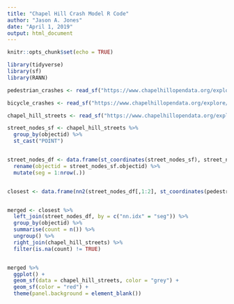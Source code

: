 ```yaml
---
title: "Chapel Hill Crash Model R Code"
author: "Jason A. Jones"
date: "April 1, 2019"
output: html_document
---
```


```r
knitr::opts_chunk$set(echo = TRUE)
```


```r
library(tidyverse)
library(sf)
library(RANN)
```


```r
pedestrian_crashes <- read_sf("https://www.chapelhillopendata.org/explore/dataset/pedestrian-crashes-chapel-hill-region/download/?format=geojson&timezone=America/New_York")

bicycle_crashes <- read_sf("https://www.chapelhillopendata.org/explore/dataset/bicycle-crash-data-chapel-hill-region/download/?format=geojson&timezone=America/New_York")

chapel_hill_streets <- read_sf("https://www.chapelhillopendata.org/explore/dataset/streets/download/?format=geojson&timezone=America/New_York")
```


```r

street_nodes_sf <- chapel_hill_streets %>%
  group_by(objectid) %>%
  st_cast("POINT")


street_nodes_df <- data.frame(st_coordinates(street_nodes_sf), street_nodes_sf$objectid) %>%
  rename(objectid = street_nodes_sf.objectid) %>%
  mutate(seg = 1:nrow(.))


closest <- data.frame(nn2(street_nodes_df[,1:2], st_coordinates(pedestrian_crashes), k = 1))


merged <- closest %>%
  left_join(street_nodes_df, by = c("nn.idx" = "seg")) %>%
  group_by(objectid) %>%
  summarise(count = n()) %>%
  ungroup() %>%
  right_join(chapel_hill_streets) %>%
  filter(is.na(count) != TRUE)


merged %>%
  ggplot() +
  geom_sf(data = chapel_hill_streets, color = "grey") +
  geom_sf(color = "red") +
  theme(panel.background = element_blank())


```

